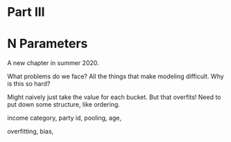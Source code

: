 # Part III {-}

# N Parameters {#n-parameters}

A new chapter in summer 2020.

What problems do we face? All the things that make modeling difficult. Why is this so hard?

Might naively just take the value for each bucket. But that overfits! Need to put down some structure, like ordering.

income category, party id, pooling, age,

overfitting, bias,
